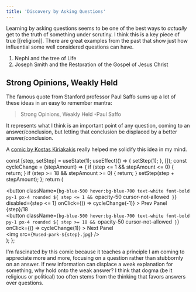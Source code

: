 ```yaml
---
title: 'Discovery by Asking Questions'
---
```



Learning by asking questions seems to be one of the best ways to _actually_ get to the truth of something under scrutiny. I think this is a key piece of true [[religion]]. There are great examples from the past that show just how influential some well considered questions can have.

1. Nephi and the tree of Life
2. Joseph Smith and the Restoration of the Gospel of Jesus Christ

## Strong Opinions, Weakly Held

The famous quote from Stanford professor Paul Saffo sums up a lot of these ideas in an easy to remember mantra:

> Strong Opinions, Weakly Held -Paul Saffo

It represents what I think is an important point of any question, coming to an answer/conclusion, but letting that conclusion be displaced by a better answer/conclusion.

A [comic by Kostas Kiriakakis](http://kiriakakis.net/comics/mused/a-day-at-the-park) really helped me solidify this idea in my mind.

  const [step, setStep] = useState(1);
  useEffect(() => {
    setStep(1);
  }, []);
  const cycleChange = (stepAmount) => {
    if (step <= 1 && stepAmount <= 0) {
      return;
    }
    if (step >= 18 && stepAmount >= 0) {
      return;
    }
    setStep(step + stepAmount);
  };
  return (
    <div>
      <div className="flex justify-between">
        <button
          className={`bg-blue-500 hover:bg-blue-700 text-white font-bold py-1 px-4 rounded ${
            step <= 1 && `opacity-50 cursor-not-allowed`
          }`}
          disabled={step <= 1}
          onClick={() => cycleChange(-1)}
        >
          Prev Panel
        </button>
        <div>{step}/18</div>
        <button
          className={`bg-blue-500 hover:bg-blue-700 text-white font-bold py-1 px-4 rounded ${
            step >= 18 && `opacity-50 cursor-not-allowed`
          }`}
          onClick={() => cycleChange(1)}
        >
          Next Panel
        </button>
      </div>
      <img src={`Mused-park-${step}.jpg`} />
    </div>
  );
};

<Cycle />

I'm fascinated by this comic because it teaches a principle I am coming to appreciate more and more, focusing on a question rather than stubbornly on an answer. If new information can displace a weak explanation for something, why hold onto the weak answer? I think that dogma (be it religious or political) too often stems from the thinking that favors answers over questions.
